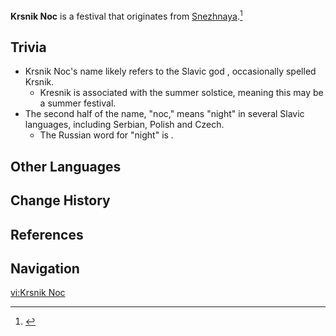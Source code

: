 {{Terminology Infobox
|type         = Festivals
|type2        = Snezhnaya Culture
}}
'''Krsnik Noc''' is a festival that originates from [[Snezhnaya]].<ref>{{Ref/NPC|Ivanovich|condition=during Lantern Rite}}</ref>

==Trivia==
* Krsnik Noc's name likely refers to the Slavic god {{w|Kresnik (deity)|Kresnik}}, occasionally spelled Krsnik.
** Kresnik is associated with the summer solstice, meaning this may be a summer festival.
* The second half of the name, "noc," means "night" in several Slavic languages, including Serbian, Polish and Czech.
** The Russian word for "night" is {{ru|ночь}}.

==Other Languages==
{{Other Languages
|en       = Krsnik Noc
|zhs      = 冰炉节
|zhs_rm   = Bīnglú-jié
|zht      = 冰爐節
|zht_rm   = Bīnglú-jié
|zh_tl    = Ice Hearth Festival
|ja       = 氷炉祭
|ja_rm    = Hyouro-sai{{Assumed}}
|ja_tl    = Ice Hearth Festival
|ko       = 크레스니크의 밤
|ko_rm    = Keureseunikeu-ui Bam
|ko_tl    = Kresnik’s Night
|es       = Festival de la Noche de Krsnik
|es_tl    = Festival of the Night of Krsnik
|fr       = Festival du fourneau glacé
|fr_tl    = Festival of the Icy Furnace
|ru       = Праздник ледяного очага
|ru_tl    = Ice Hearth Festival
|th       = Krsnik Noc
|vi       = Krsnik Noc
|de       = Krsnik Noc
|id       = Krsnik Noc
|pt       = Krsnik Noc
|tr       = Kresnik Gecesini
|tr_tl    = 
|it       = Notte di Kresnik
|it_tl    = 
}}

==Change History==
{{Change History|introduced=1.3}}

==References==
{{Reflist}}

==Navigation==
{{Lore Navbox|Festival}}

[[vi:Krsnik Noc]]